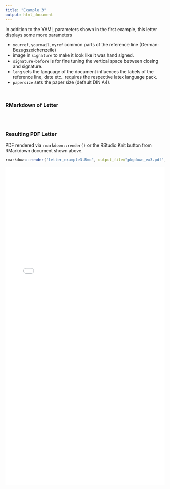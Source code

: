 ```yaml
---
title: "Example 3"
output: html_document
---
```


In addition to the YAML parameters shown in the first example, this letter displays some more parameters



* `yourref`, `yourmail`, `myref` common parts of the reference line (German: Bezugszeichenzeile)
* image in `signature` to make it look like it was hand signed.
* `signature-before` is for fine tuning the vertical space between closing and signature.
* `lang` sets the language of the document influences the labels of the reference line, date etc.. requires the respective latex language pack.
* `papersize` sets the paper size (default DIN A4).

<br>

### RMarkdown of Letter

```r

```

<br>

### Resulting PDF Letter

PDF rendered via `rmarkdown::render()` or the RStudio Knit button from RMarkdown document shown above.

```r
rmarkdown::render("letter_example3.Rmd", output_file="pkgdown_ex3.pdf", output_dir='.')

```

![Here should be a PDF of the letter](pkgdown_ex3.pdf){width=100% height=1000} \
